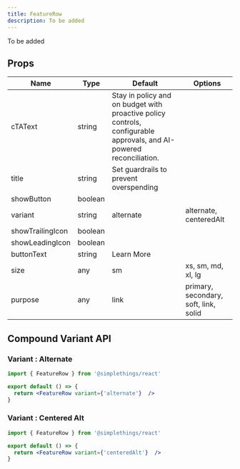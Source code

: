 ```yaml
---
title: FeatureRow
description: To be added
---
```



To be added

## Props

| Name | Type | Default | Options |
| ---- | ---- | ------- | ------- |
| cTAText | string | Stay in policy and on budget with proactive policy controls, configurable approvals, and AI-powered reconciliation. |  |
| title | string | Set guardrails to prevent overspending |  |
| showButton | boolean |  |  |
| variant | string | alternate | alternate, centeredAlt |
| showTrailingIcon | boolean |  |  |
| showLeadingIcon | boolean |  |  |
| buttonText | string | Learn More |  |
| size | any | sm | xs, sm, md, xl, lg |
| purpose | any | link | primary, secondary, soft, link, solid |

## Compound Variant API

### Variant : Alternate

```jsx live
import { FeatureRow } from '@simplethings/react'

export default () => {
  return <FeatureRow variant={'alternate'}  />
}

```

### Variant : Centered Alt

```jsx live
import { FeatureRow } from '@simplethings/react'

export default () => {
  return <FeatureRow variant={'centeredAlt'}  />
}

```
